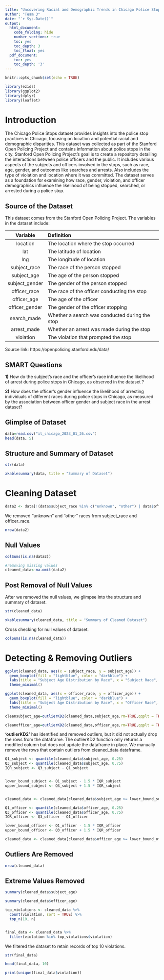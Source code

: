 ```yaml
---
title: "Uncovering Racial and Demographic Trends in Chicago Police Stops: An Exploratory Analysis"
author: "Team 3"
date: "`r Sys.Date()`"
output:
  html_document:
    code_folding: hide
    number_sections: true
    toc: yes
    toc_depth: 3
    toc_float: yes
  pdf_document:
    toc: yes
    toc_depth: '3'
---
```


```r
knitr::opts_chunk$set(echo = TRUE)
```

```r
library(ezids)
library(ggplot2)
library(dplyr)
library(leaflet)
```

# Introduction 

The Chicago Police Stops dataset provides insights into the police stop practices in Chicago, focusing on location and potential racial and demographic disparities. This dataset was collected as part of the Stanford Open Policing Project and contains information about police stops in the city. Stanford Open Policing Project's goal is to create a repository detailing the interactions between police officers and the public. It includes various aspects of the subjects and officers involved in the stops, such as race, age, gender, and outcomes like searches and arrests. Also includes the type of violation and location where it was committed. The dataset serves as a foundation for examining how race, gender, violation, and officer demographics influence the likelihood of being stopped, searched, or arrested during a police stop.

## Source of the Dataset

This dataset comes from the Stanford Open Policing Project. The variables in the dataset include:

Variable |  Definition  
  :-:    |  :-- 
location | The location where the stop occurred
lat | The latitude of location
lng | The longitude of location
subject_race |	The race of the person stopped
subject_age | The age of the person stopped 
subject_gender | The gender of the person stopped
officer_race | The race of the officer conducting the stop
officer_age |	The age of the officer 
officer_gender | The gender of the officer stopping
search_made |	Whether a search was conducted during the stop 
arrest_made |	Whether an arrest was made during the stop 
violation |	The violation that prompted the stop

Source link: https://openpolicing.stanford.edu/data/

## SMART Questions

**1)** How do the subject's race and the officer's race influence the likelihood of arrest during police stops in Chicago, as observed in the dataset ?

**2)** How does the officer's gender influence the likelihood of arresting individuals of different races during police stops in Chicago, as measured by the association between officer gender and subject race in the arrest dataset?

## Glimplse of Dataset

```r
data=read.csv("il_chicago_2023_01_26.csv")
head(data, 5)
```

## Structure and Summary of Dataset

```r
str(data)
```

```r
xkablesummary(data, title = "Summary of Dataset")
```
# Cleaning Dataset
```r
data2 <- data[!(data$subject_race %in% c("unknown", "other") | data$officer_race %in% c("unknown", "other")), ]
```
 
We removed "unknown" and "other" races from subject_race and officer_race.
```r
nrow(data2)
```
## Null Values
```r
colSums(is.na(data2))
```
```r
#removing missing values
cleaned_data<-na.omit(data2)
```

## Post Removal of Null Values
After we removed the null values, we glimpse into the structure and summary of dataset.
```r
str(cleaned_data)
```
```r
xkablesummary(cleaned_data, title = "Summary of Cleaned Dataset")
```

Cross checking for null values of dataset.
```r
colSums(is.na(cleaned_data))
```

# Detecting & Removing Outliers
```r
ggplot(cleaned_data, aes(x = subject_race, y = subject_age)) +
  geom_boxplot(fill = "lightblue", color = "darkblue") +
  labs(title = "Subject Age Distribution by Race", x = "Subject Race", y = "Subject Age") +
  theme_minimal()
```

```r
ggplot(cleaned_data, aes(x = officer_race, y = officer_age)) +
  geom_boxplot(fill = "lightblue", color = "darkblue") +
  labs(title = "Subject Age Distribution by Race", x = "Officer Race", y = "Officer Age") +
  theme_minimal()
```

```r
cleansubject_age=outlierKD2(cleaned_data,subject_age,rm=TRUE,qqplt = TRUE)
```

```r
cleanofficer_age=outlierKD2(cleaned_data,officer_age,rm=TRUE,qqplt = TRUE)
```

**'outlierKD2'** has identified and removed outliers, but it did not actually drop the rows from the dataframe. The outlierKD2 function only returns a modified column but does not update the dataframe in place. We manually remove the rows that contain outliers from cleaned_data dataframe.

```r

Q1_subject <- quantile(cleaned_data$subject_age, 0.25)
Q3_subject <- quantile(cleaned_data$subject_age, 0.75)
IQR_subject <- Q3_subject - Q1_subject


lower_bound_subject <- Q1_subject - 1.5 * IQR_subject
upper_bound_subject <- Q3_subject + 1.5 * IQR_subject


cleaned_data <- cleaned_data[cleaned_data$subject_age >= lower_bound_subject & cleaned_data$subject_age <= upper_bound_subject, ]
```

```r
Q1_officer <- quantile(cleaned_data$officer_age, 0.25)
Q3_officer <- quantile(cleaned_data$officer_age, 0.75)
IQR_officer <- Q3_officer - Q1_officer

lower_bound_officer <- Q1_officer - 1.5 * IQR_officer
upper_bound_officer <- Q3_officer + 1.5 * IQR_officer

cleaned_data <- cleaned_data[cleaned_data$officer_age >= lower_bound_officer & cleaned_data$officer_age <= upper_bound_officer, ]
```

## Outliers Are Removed
```r
nrow(cleaned_data)
```

## Extreme Values Removed
```r
summary(cleaned_data$subject_age)
```

```r
summary(cleaned_data$officer_age)
```

```r
top_violations <- cleaned_data %>%
  count(violation, sort = TRUE) %>%    
  top_n(10, n)                        


final_data <- cleaned_data %>%
  filter(violation %in% top_violations$violation)
```

We filtered the dataset to retain records of top 10 violations.

```r
str(final_data)
```

```r
head(final_data, 10)
```

```r
print(unique(final_data$violation))
```